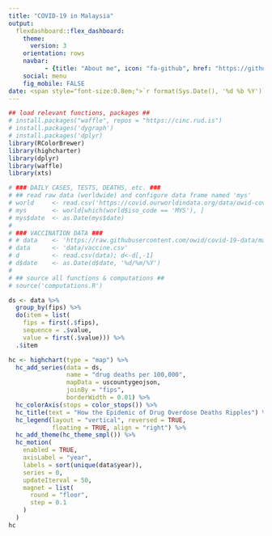 ```yaml
---
title: "COVID-19 in Malaysia"
output: 
  flexdashboard::flex_dashboard:
    theme:
      version: 3
    orientation: rows
    navbar:
          - {title: "About me", icon: "fa-github", href: "https://github.com/fyii200", align: right}
    social: menu
    fig_mobile: FALSE
date: <span style="font-size:0.8em;">`r format(Sys.Date(), '%d %b %Y')` </span>
---
```


```r
## load relevant functions, packages ##
# install.packages("waffle", repos = "https://cinc.rud.is")
# install.packages('dygraph')
# install.packages('dplyr)
library(RColorBrewer)
library(highcharter)
library(dplyr)
library(waffle)
library(xts)

# ### DAILY CASES, TESTS, DEATHS, etc. ###
# ## read raw data (worldwide) and configure data frame named 'mys'
# world     <- read.csv('https://covid.ourworldindata.org/data/owid-covid-data.csv')
# mys       <- world[which(world$iso_code == 'MYS'), ]
# mys$date  <- as.Date(mys$date)
# 
# ### VACCINATION DATA ###
# # data    <- 'https://raw.githubusercontent.com/owid/covid-19-data/master/public/data/vaccinations/country_data/Malaysia.csv'
# data      <- 'data/vaccine.csv'
# d         <- read.csv(data); d<-d[,-1]
# d$date    <- as.Date(d$date, '%d/%m/%Y')
# 
# ## source all functions & computations ##
# source('computations.R')
```



```r
ds <- data %>% 
  group_by(fips) %>% 
  do(item = list(
    fips = first(.$fips),
    sequence = .$value,
    value = first(.$value))) %>% 
  .$item

hc <- highchart(type = "map") %>% 
  hc_add_series(data = ds,
                name = "drug deaths per 100,000",
                mapData = uscountygeojson,
                joinBy = "fips",
                borderWidth = 0.01) %>% 
  hc_colorAxis(stops = color_stops()) %>%  
  hc_title(text = "How the Epidemic of Drug Overdose Deaths Ripples") %>% 
  hc_legend(layout = "vertical", reversed = TRUE,
            floating = TRUE, align = "right") %>% 
  hc_add_theme(hc_theme_smpl()) %>% 
  hc_motion(
    enabled = TRUE,
    axisLabel = "year",
    labels = sort(unique(data$year)),
    series = 0,
    updateIterval = 50,
    magnet = list(
      round = "floor",
      step = 0.1
    )
  )
hc
```






